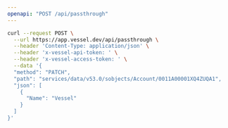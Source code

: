 ```yaml
---
openapi: "POST /api/passthrough"
---
```


<RequestExample>

```bash Request
curl --request POST \
  --url https://app.vessel.dev/api/passthrough \
  --header 'Content-Type: application/json' \
  --header 'x-vessel-api-token: ' \
  --header 'x-vessel-access-token: ' \
  --data '{
  "method": "PATCH",
  "path": "services/data/v53.0/sobjects/Account/0011A00001XQ4ZUQA1",
  "json": [
    {
      "Name": "Vessel"
    }
  ]
}'
```

</RequestExample>

